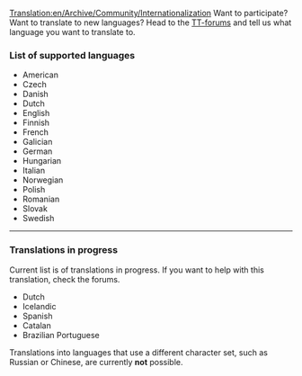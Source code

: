 [[Translation:en/Archive/Community/Internationalization]]
Want to participate? Want to translate to new languages? Head to the [http://www.tt-forums.net/viewtopic.php?t=7924 TT-forums] and tell us what language you want to translate to.

===List of supported languages===
*American
*Czech
*Danish
*Dutch
*English
*Finnish
*French
*Galician
*German
*Hungarian
*Italian
*Norwegian
*Polish
*Romanian
*Slovak
*Swedish


----

===Translations in progress===
Current list is of translations in progress. If you want to help with this translation, check the forums.
*Dutch
*Icelandic
*Spanish
*Catalan
*Brazilian Portuguese


Translations into languages that use a different character set, such as Russian or Chinese, are currently '''not''' possible.